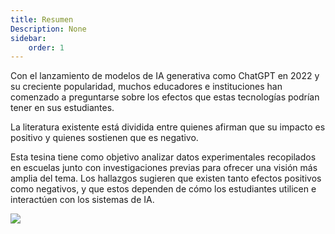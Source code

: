 ```yaml
---
title: Resumen
Description: None
sidebar:
    order: 1
---
```


Con el lanzamiento de modelos de IA generativa como ChatGPT en 2022 y su creciente popularidad, muchos educadores e instituciones han comenzado a preguntarse sobre los efectos que estas tecnologías podrían tener en sus estudiantes.

La literatura existente está dividida entre quienes afirman que su impacto es positivo y quienes sostienen que es negativo. 

Esta tesina tiene como objetivo analizar datos experimentales recopilados en escuelas junto con investigaciones previas para ofrecer una visión más amplia del tema. Los hallazgos sugieren que existen tanto efectos positivos como negativos, y que estos dependen de cómo los estudiantes utilicen e interactúen con los sistemas de IA.

![](https://static.foxbusiness.com/foxbusiness.com/content/uploads/2023/02/Microsoft-OPENAI-CHATGPT-e1675882248763.jpg)